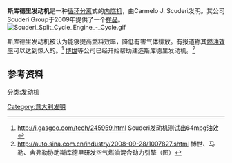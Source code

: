 '''斯库德里发动机'''是一种[[循环分离|循环分离]]式的[[内燃机|内燃机]]，由Carmelo J. Scuderi发明。其公司Scuderi Group于2009年提供了一个[[样品|样品]]。
[[Image:Scuderi_Split_Cycle_Engine_-_Cycle.gif|right]]

斯库德里发动机被认为能够提高燃料效率，降低有害气体排放。有报道称其[[油耗|燃油效率]]可以达到惊人的{{convert|3.7|L/100km|km/L}}。<ref>http://i.gasgoo.com/tech/245959.html {{Wayback|url=http://i.gasgoo.com/tech/245959.html |date=20170725133801 }} Scuderi发动机测试出64mpg油效</ref>
[[博世|博世]]等公司已经开始帮助建造斯库德里发动机。<ref>http://auto.sina.com.cn/industry/2008-09-28/1007827.shtml {{Wayback|url=http://auto.sina.com.cn/industry/2008-09-28/1007827.shtml |date=20160304190537 }} 博世、马勒、舍弗勒协助斯库德里研发空气燃油混合动力引擎（图）</ref>

==参考资料==
{{reflist}}

[[Category:意大利发明|Category:意大利发明]]
[[分类:发动机|分类:发动机]]